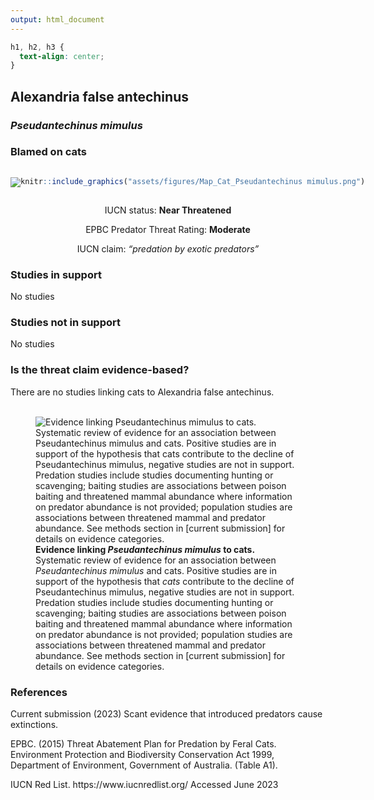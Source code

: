 ```yaml
---
output: html_document
---
```

```css
h1, h2, h3 {
  text-align: center;
}
```

## **Alexandria false antechinus**
### *Pseudantechinus mimulus*
### Blamed on cats

:::: {style="display: flex;"}

![](assets/photos/Pseudantechinus mimulus.png)

::: {}

:::

::: {}
  ```r
  knitr::include_graphics("assets/figures/Map_Cat_Pseudantechinus mimulus.png")
  ```
:::

::::
<center>
IUCN status: **Near Threatened**

EPBC Predator Threat Rating: **Moderate**

IUCN claim: *"predation by exotic predators"*

</center>

### Studies in support

No studies

### Studies not in support

No studies

### Is the threat claim evidence-based?

There are no studies linking cats to Alexandria false antechinus.
<br>
<br>

![**Evidence linking *Pseudantechinus mimulus* to cats.** Systematic review of evidence for an association between *Pseudantechinus mimulus* and cats. Positive studies are in support of the hypothesis that *cats* contribute to the decline of Pseudantechinus mimulus, negative studies are not in support. Predation studies include studies documenting hunting or scavenging; baiting studies are associations between poison baiting and threatened mammal abundance where information on predator abundance is not provided; population studies are associations between threatened mammal and predator abundance. See methods section in [current submission] for details on evidence categories.](assets/figures/Main_Evidence_Cat_Pseudantechinus mimulus.png)

### References



Current submission (2023) Scant evidence that introduced predators cause extinctions.

EPBC. (2015) Threat Abatement Plan for Predation by Feral Cats. Environment Protection and Biodiversity Conservation Act 1999, Department of Environment, Government of Australia. (Table A1).

IUCN Red List. https://www.iucnredlist.org/ Accessed June 2023

